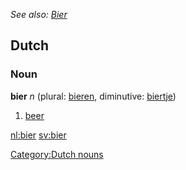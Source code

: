''See also: [[Bier]]''
==Dutch==
===Noun===
'''bier''' ''n'' (plural: [[bieren]], diminutive: [[biertje]])
# [[beer]]

[[Category:Dutch nouns]]

[[nl:bier]]
[[sv:bier]]